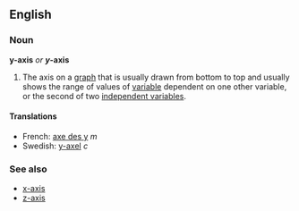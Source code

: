 ==English==
===Noun===
'''y-axis''' ''or'' '''''y''-axis'''

#The axis on a [[graph]] that is usually drawn from bottom to top and usually shows the range of values of [[variable]] dependent on one other variable, or the second of two [[independent variable]]s.

====Translations====
*French: [[axe des y]] ''m''
*Swedish: [[y-axel]] ''c''

===See also===
*[[x-axis]]
*[[z-axis]]